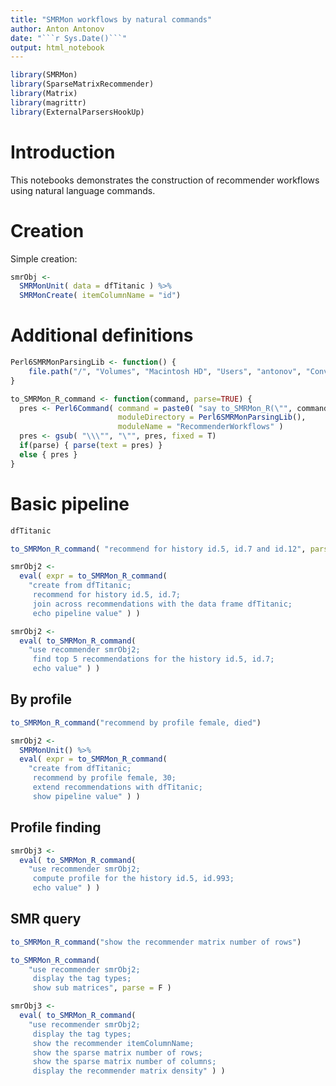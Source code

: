 ```yaml
---
title: "SMRMon workflows by natural commands"
author: Anton Antonov
date: "```r Sys.Date()```"
output: html_notebook
---
```


```r
library(SMRMon)
library(SparseMatrixRecommender)
library(Matrix)
library(magrittr)
library(ExternalParsersHookUp)
```

# Introduction

This notebooks demonstrates the construction of recommender workflows
using natural language commands.

# Creation

Simple creation:

```r
smrObj <-
  SMRMonUnit( data = dfTitanic ) %>%
  SMRMonCreate( itemColumnName = "id")
```

# Additional definitions

```r
Perl6SMRMonParsingLib <- function() {
    file.path("/", "Volumes", "Macintosh HD", "Users", "antonov", "ConversationalAgents", "Packages", "Perl6", "RecommenderWorkflows", "lib")
}
```

```r
to_SMRMon_R_command <- function(command, parse=TRUE) {
  pres <- Perl6Command( command = paste0( "say to_SMRMon_R(\"", command, "\")"),
                        moduleDirectory = Perl6SMRMonParsingLib(),
                        moduleName = "RecommenderWorkflows" )
  pres <- gsub( "\\\"", "\"", pres, fixed = T)
  if(parse) { parse(text = pres) }
  else { pres }
}
```

# Basic pipeline

```r
dfTitanic
```
```r
to_SMRMon_R_command( "recommend for history id.5, id.7 and id.12", parse = F )
```

```r
smrObj2 <-
  eval( expr = to_SMRMon_R_command( 
    "create from dfTitanic; 
     recommend for history id.5, id.7; 
     join across recommendations with the data frame dfTitanic; 
     echo pipeline value" ) )
```

```r
smrObj2 <- 
  eval( to_SMRMon_R_command( 
    "use recommender smrObj2; 
     find top 5 recommendations for the history id.5, id.7; 
     echo value" ) )
```

## By profile

```r
to_SMRMon_R_command("recommend by profile female, died")
```

```r
smrObj2 <-
  SMRMonUnit() %>% 
  eval( expr = to_SMRMon_R_command( 
    "create from dfTitanic; 
     recommend by profile female, 30; 
     extend recommendations with dfTitanic; 
     show pipeline value" ) )
```

## Profile finding


```r
smrObj3 <- 
  eval( to_SMRMon_R_command( 
    "use recommender smrObj2; 
     compute profile for the history id.5, id.993; 
     echo value" ) )
```

## SMR query

```r
to_SMRMon_R_command("show the recommender matrix number of rows")
```
```r
to_SMRMon_R_command( 
    "use recommender smrObj2;
     display the tag types;
     show sub matrices", parse = F )
```

```r
smrObj3 <-
  eval( to_SMRMon_R_command( 
    "use recommender smrObj2;
     display the tag types;
     show the recommender itemColumnName;
     show the sparse matrix number of rows;
     show the sparse matrix number of columns;
     display the recommender matrix density" ) )
```

